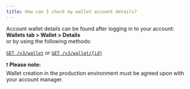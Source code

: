 ```yaml
---
title: How can I check my wallet account details?
---
```


Account wallet details can be found after logging in to your account:  
**Wallets tab > Wallet > Details**  
or by using the following methods:

[`GET /v3/wallet`](/api-reference/endpoint/get-v3-wallet) or 
[`GET /v3/wallet/{id}`](/api-reference/endpoint/get-v3-wallet-id)

❗ **Please note:**  
Wallet creation in the production environment must be agreed upon with your account manager.



